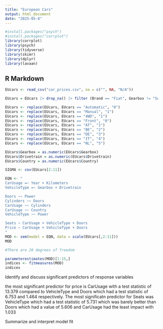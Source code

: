 ```yaml
---
title: "European Cars"
output: html_document
date: "2025-05-8"
---
```


```r
#install.packages("psych")
#install.packages("corrplot")
library(corrplot)
library(psych)
library(tidyverse)
library(skimr)
library(dplyr)
library(lavaan)
```

## R Markdown

```r
EUcars <- read_csv("car_prices.csv", na = c("", NA, "N/A"))

EUcars = EUcars |> drop_na() |> filter (Brand == "Fiat", Gearbox != "Semi-automatic", Drivetrain != "Rear") |> select(Model,Price,Kilometers,Power, Seats,Doors,Cylinders,Gearbox,Year,Drivetrain,Country)

EUcars <- replace(EUcars, EUcars == "Automatic", "0")
EUcars <- replace(EUcars, EUcars == "Manual", "1")
EUcars <- replace(EUcars, EUcars == "4WD", "1")
EUcars <- replace(EUcars, EUcars == "Front", "0")
EUcars <- replace(EUcars, EUcars == "AT", "1")
EUcars <- replace(EUcars, EUcars == "BE", "2")
EUcars <- replace(EUcars, EUcars == "DE", "3")
EUcars <- replace(EUcars, EUcars == "IT", "4")
EUcars <- replace(EUcars, EUcars == "NL", "5")

EUcars$Gearbox = as.numeric(EUcars$Gearbox)
EUcars$Drivetrain = as.numeric(EUcars$Drivetrain)
EUcars$Country = as.numeric(EUcars$Country)

SIGMA <- cov(EUcars[2:11])
```


```r
EQN <- "
CarUsage =~ Year + Kilometers
VehicleType =~ Gearbox + Drivetrain

Doors ~~ Power
Cylinders ~~ Doors
CarUsage ~~ Cylinders
CarUsage ~~ Country
VehicleType ~~ Power

Seats ~ CarUsage + VehicleType + Doors
Price ~ CarUsage + VehicleType + Doors
"
MOD <- sem(model = EQN, data = scale(EUcars[,2:11]))
MOD

#There are 28 degrees of freedom
```

```r
parameterestimates(MOD)[1:15,]
indices <- fitmeasures(MOD)
indices
```
Identify and discuss significant predictors of response variables

the most significant predictor for price is CarUsage with a test statistic of 13.379 compared to VehicleType and Doors which had a test statistic of 6.753 and 1.464 respectively. 
The most significatn predictor for Seats was VehicleType which had a test statistic of 5.731 which was barely better than Doors which had a value of 5.606 and CarUsage had the least impact with 1.033

Summarize and interpret model fit


